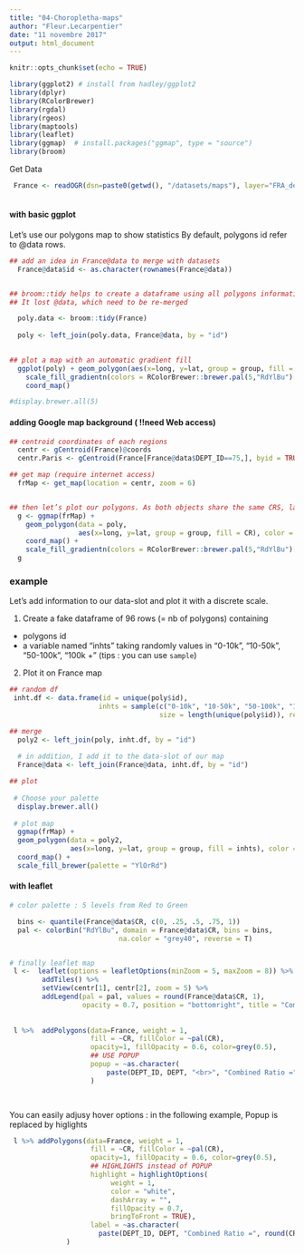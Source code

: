 ```yaml
---
title: "04-Choropletha-maps"
author: "Fleur.Lecarpentier"
date: "11 novembre 2017"
output: html_document
---
```


```r
knitr::opts_chunk$set(echo = TRUE)
```


```r
library(ggplot2) # install from hadley/ggplot2
library(dplyr)
library(RColorBrewer)
library(rgdal)
library(rgeos)
library(maptools)
library(leaflet)
library(ggmap)  # install.packages("ggmap", type = "source")
library(broom)
```

Get Data

```r
 France <- readOGR(dsn=paste0(getwd(), "/datasets/maps"), layer="FRA_dept")
 
```


#### with basic ggplot 

Let's use our polygons map to show statistics
By default, polygons id refer to @data rows. 

```r
## add an idea in France@data to merge with datasets
  France@data$id <- as.character(rownames(France@data))


## broom::tidy helps to create a dataframe using all polygons informations. 
## It lost @data, which need to be re-merged

  poly.data <- broom::tidy(France)
  
  poly <- left_join(poly.data, France@data, by = "id")

  
## plot a map with an automatic gradient fill
  ggplot(poly) + geom_polygon(aes(x=long, y=lat, group = group, fill = CR), color = "black", size=.2) + 
    scale_fill_gradientn(colors = RColorBrewer::brewer.pal(5,"RdYlBu")[5:1]) +
    coord_map()

#display.brewer.all(5)

```


#### adding Google map background ( !!need Web access)

```r
## centroid coordinates of each regions
  centr <- gCentroid(France)@coords
  centr.Paris <- gCentroid(France[France@data$DEPT_ID==75,], byid = TRUE)@coords

## get map (require internet access)  
  frMap <- get_map(location = centr, zoom = 6)


## then let’s plot our polygons. As both objects share the same CRS, layers fit exactly
  g <- ggmap(frMap) +
    geom_polygon(data = poly, 
                 aes(x=long, y=lat, group = group, fill = CR), color = "black", size=.2, alpha = .5) +      
    coord_map() + 
    scale_fill_gradientn(colors = RColorBrewer::brewer.pal(5,"RdYlBu")[5:1])
  g  

```



### example

Let's add information to our data-slot and plot it with a discrete scale.

1. Create a fake dataframe of 96 rows (= nb of polygons) containing 
- polygons id 
- a variable named "inhts" taking randomly values in "0-10k", "10-50k", "50-100k", "100k +"
(tips : you can use ```sample```)

2. Plot it on France map

```r
## random df
 inht.df <- data.frame(id = unique(poly$id), 
                      inhts = sample(c("0-10k", "10-50k", "50-100k", "100k +"), 
                                     size = length(unique(poly$id)), replace = T))

## merge
  poly2 <- left_join(poly, inht.df, by = "id")
  
  # in addition, I add it to the data-slot of our map
  France@data <- left_join(France@data, inht.df, by = "id")

## plot
  
 # Choose your palette
  display.brewer.all()
  
 # plot map
  ggmap(frMap) +
  geom_polygon(data = poly2, 
               aes(x=long, y=lat, group = group, fill = inhts), color = "black", size=.2, alpha = .5) +    
  coord_map() +
  scale_fill_brewer(palette = "YlOrRd")


```



#### with leaflet


```r

# color palette : 5 levels from Red to Green

  bins <- quantile(France@data$CR, c(0, .25, .5, .75, 1))
  pal <- colorBin("RdYlBu", domain = France@data$CR, bins = bins,
                           na.color = "grey40", reverse = T)


# finally leaflet map
 l <-  leaflet(options = leafletOptions(minZoom = 5, maxZoom = 8)) %>% 
        addTiles() %>% 
        setView(centr[1], centr[2], zoom = 5) %>% 
        addLegend(pal = pal, values = round(France@data$CR, 1), 
                  opacity = 0.7, position = "bottomright", title = "Combined Ratio")
 
 
 l %>%  addPolygons(data=France, weight = 1, 
                    fill = ~CR, fillColor = ~pal(CR),
                    opacity=1, fillOpacity = 0.6, color=grey(0.5),
                    ## USE POPUP
                    popup = ~as.character(
                        paste(DEPT_ID, DEPT, "<br>", "Combined Ratio =", round(CR, 2)))
                    ) 

 
```



You can easily adjusy hover options : in the following example, Popup is replaced by higlights

```r
 

 l %>% addPolygons(data=France, weight = 1, 
                    fill = ~CR, fillColor = ~pal(CR),
                    opacity=1, fillOpacity = 0.6, color=grey(0.5),
                    ## HIGHLIGHTS instead of POPUP
                    highlight = highlightOptions(
                         weight = 1,
                         color = "white",
                         dashArray = "",
                         fillOpacity = 0.7,
                         bringToFront = TRUE),
                    label = ~as.character(
                      paste(DEPT_ID, DEPT, "Combined Ratio =", round(CR, 2)))
              )  


```